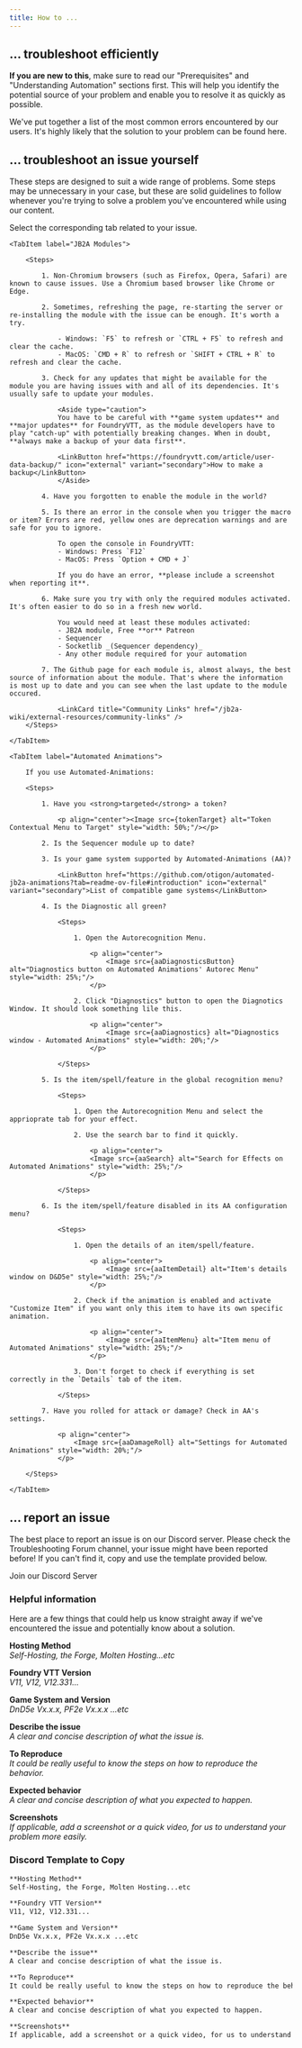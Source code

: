 ```yaml
---
title: How to ...
---
```




## ... troubleshoot efficiently

**If you are new to this**, make sure to read our "Prerequisites" and "Understanding Automation" sections first. This will help you identify the potential source of your problem and enable you to resolve it as quickly as possible.

<CardGrid>
    <LinkCard title="Prerequisites" href="/jb2a-wiki/getting-started/prerequisites" />
    <LinkCard title="Understanding Automation" href="/jb2a-wiki/getting-started/understanding-automation" />
</CardGrid>

We've put together a list of the most common errors encountered by our users. It's highly likely that the solution to your problem can be found here.

<CardGrid>
    <LinkCard title="Issues related to JB2A" href="/jb2a-wiki/troubleshooting/jb2a" />
    <LinkCard title="Issues with FoundryVTT" href="/jb2a-wiki/troubleshooting/fvtt" />
</CardGrid>

## ... troubleshoot an issue yourself

These steps are designed to suit a wide range of problems. Some steps may be unnecessary in your case, but these are solid guidelines to follow whenever you're trying to solve a problem you've encountered while using our content.

Select the corresponding tab related to your issue.

<Tabs>

    <TabItem label="JB2A Modules">

        <Steps>

            1. Non-Chromium browsers (such as Firefox, Opera, Safari) are known to cause issues. Use a Chromium based browser like Chrome or Edge.

            2. Sometimes, refreshing the page, re-starting the server or re-installing the module with the issue can be enough. It's worth a try.

                - Windows: `F5` to refresh or `CTRL + F5` to refresh and clear the cache.
                - MacOS: `CMD + R` to refresh or `SHIFT + CTRL + R` to refresh and clear the cache.

            3. Check for any updates that might be available for the module you are having issues with and all of its dependencies. It's usually safe to update your modules.

                <Aside type="caution">
                You have to be careful with **game system updates** and **major updates** for FoundryVTT, as the module developers have to play "catch-up" with potentially breaking changes. When in doubt, **always make a backup of your data first**.

                <LinkButton href="https://foundryvtt.com/article/user-data-backup/" icon="external" variant="secondary">How to make a backup</LinkButton>
                </Aside>

            4. Have you forgotten to enable the module in the world?

            5. Is there an error in the console when you trigger the macro or item? Errors are red, yellow ones are deprecation warnings and are safe for you to ignore.

                To open the console in FoundryVTT:
                - Windows: Press `F12`
                - MacOS: Press `Option + CMD + J`

                If you do have an error, **please include a screenshot when reporting it**.

            6. Make sure you try with only the required modules activated. It's often easier to do so in a fresh new world.

                You would need at least these modules activated:
                - JB2A module, Free **or** Patreon
                - Sequencer
                - Socketlib _(Sequencer dependency)_
                - Any other module required for your automation

            7. The Github page for each module is, almost always, the best source of information about the module. That's where the information is most up to date and you can see when the last update to the module occured.

                <LinkCard title="Community Links" href="/jb2a-wiki/external-resources/community-links" />
        </Steps>

    </TabItem>

    <TabItem label="Automated Animations">

        If you use Automated-Animations:

        <Steps>

            1. Have you <strong>targeted</strong> a token?

                <p align="center"><Image src={tokenTarget} alt="Token Contextual Menu to Target" style="width: 50%;"/></p>

            2. Is the Sequencer module up to date?

            3. Is your game system supported by Automated-Animations (AA)?

                <LinkButton href="https://github.com/otigon/automated-jb2a-animations?tab=readme-ov-file#introduction" icon="external" variant="secondary">List of compatible game systems</LinkButton>

            4. Is the Diagnostic all green?

                <Steps>

                    1. Open the Autorecognition Menu.

                        <p align="center">
                            <Image src={aaDiagnosticsButton} alt="Diagnostics button on Automated Animations' Autorec Menu" style="width: 25%;"/>
                        </p>

                    2. Click "Diagnostics" button to open the Diagnotics Window. It should look something lile this.

                        <p align="center">
                            <Image src={aaDiagnostics} alt="Diagnostics window - Automated Animations" style="width: 20%;"/>
                        </p>

                </Steps>

            5. Is the item/spell/feature in the global recognition menu?

                <Steps>

                    1. Open the Autorecognition Menu and select the apprioprate tab for your effect.

                    2. Use the search bar to find it quickly.

                        <p align="center">
                        <Image src={aaSearch} alt="Search for Effects on Automated Animations" style="width: 25%;"/>
                        </p>

                </Steps>

            6. Is the item/spell/feature disabled in its AA configuration menu?

                <Steps>

                    1. Open the details of an item/spell/feature.

                        <p align="center">
                            <Image src={aaItemDetail} alt="Item's details window on D&D5e" style="width: 25%;"/>
                        </p>

                    2. Check if the animation is enabled and activate "Customize Item" if you want only this item to have its own specific animation. 

                        <p align="center">
                            <Image src={aaItemMenu} alt="Item menu of Automated Animations" style="width: 25%;"/>
                        </p>

                    3. Don't forget to check if everything is set correctly in the `Details` tab of the item.

                </Steps>

            7. Have you rolled for attack or damage? Check in AA's settings.

                <p align="center">
                    <Image src={aaDamageRoll} alt="Settings for Automated Animations" style="width: 20%;"/>
                </p>

        </Steps>

    </TabItem>

</Tabs>

## ... report an issue  
The best place to report an issue is on our Discord server. Please check the Troubleshooting Forum channel, your issue might have been reported before! If you can't find it, copy and use the template provided below.

<LinkButton href="https://discord.gg/gmd8MAPX4m" icon="discord" variant="secondary">Join our Discord Server</LinkButton>

### Helpful information

Here are a few things that could help us know straight away if we've encountered the issue and potentially know about a solution.

**Hosting Method**  
*Self-Hosting, the Forge, Molten Hosting...etc*

**Foundry VTT Version**  
*V11, V12, V12.331...*

**Game System and Version**  
*DnD5e Vx.x.x, PF2e Vx.x.x ...etc*

**Describe the issue**  
*A clear and concise description of what the issue is.*

**To Reproduce**  
*It could be really useful to know the steps on how to reproduce the behavior.*

**Expected behavior**  
*A clear and concise description of what you expected to happen.*

**Screenshots**  
*If applicable, add a screenshot or a quick video, for us to understand your problem more easily.*

### Discord Template to Copy
```md
**Hosting Method**  
Self-Hosting, the Forge, Molten Hosting...etc

**Foundry VTT Version**  
V11, V12, V12.331...

**Game System and Version**  
DnD5e Vx.x.x, PF2e Vx.x.x ...etc

**Describe the issue**  
A clear and concise description of what the issue is.

**To Reproduce**  
It could be really useful to know the steps on how to reproduce the behavior.

**Expected behavior**  
A clear and concise description of what you expected to happen.

**Screenshots**  
If applicable, add a screenshot or a quick video, for us to understand your problem more easily.
```